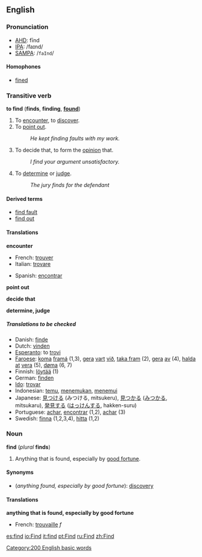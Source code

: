==English==
===Pronunciation===
*[[AHD]]: fīnd
*[[IPA]]: /faɪnd/
*[[SAMPA]]: /<tt>faInd</tt>/

====Homophones====
*[[fine]]d

===Transitive verb===
'''to find''' ('''finds''', '''finding''', '''[[found]]''')

#To [[encounter]], to [[discover]].
#To [[point out]].
#:''He kept finding faults with my work.''
#To decide that, to form the [[opinion]] that.
#:''I find your argument unsatisfactory.''
#To [[determine]] or [[judge]].
#:''The jury finds for the defendant''

====Derived terms====
*[[find fault]]
*[[find out]]

====Translations====

'''encounter'''
{{top}}
*French: [[trouver]]
*Italian: [[trovare]]
{{mid}}
*Spanish: [[encontrar]]
{{bottom}}

'''point out'''
{{top}}
{{mid}}
{{bottom}}

'''decide that'''
{{top}}
{{mid}}
{{bottom}}

'''determine, judge'''
{{top}}
{{mid}}
{{bottom}}

=====Translations to be checked=====
<!--Remove this section once all of the translations below have been moved into the tables above.-->
{{checktrans}}

*Danish: [[finde]]
*Dutch: [[vinden]]
*[[Esperanto]]: to [[trovi]]
*[[Faroese]]: [[koma]] [[framá]] (1,3), [[gera]] [[vart]] [[við]], [[taka fram]] (2), [[gera]] [[av]] (4), [[halda]] [[at]] [[vera]] (5), [[døma]] (6, 7)
*Finnish: [[löytää]] (1)
*German: [[finden]]
*[[Ido]]: [[trovar]]
*Indonesian: [[temu]], [[temu|menemukan]], [[temu|menemui]]
*Japanese: [[見つける]] (みつける, mitsukeru), [[見つかる]] ([[みつかる]], mitsukaru), [[発見]]する ([[はっけん]]する, hakken-suru)
*Portuguese: [[achar]], [[encontrar]] (1,2), [[achar]] (3)
*Swedish: [[finna]] (1,2,3,4),  [[hitta]] (1,2)

===Noun===
'''find''' (''plural'' '''finds''')

#Anything that is found, especially by [[good fortune]].

====Synonyms====
*(''anything found, especially by good fortune''): [[discovery]]

====Translations====

'''anything that is found, especially by good fortune'''
{{top}}
*French: [[trouvaille]] ''f''
{{mid}}
{{bottom}}

[[Category:200 English basic words]]

[[es:find]]
[[io:Find]]
[[it:find]]
[[pt:Find]]
[[ru:Find]]
[[zh:Find]]